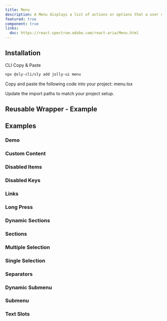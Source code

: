 ```yaml
---
title: Menu
description: A Menu displays a list of actions or options that a user can choose.
featured: true
component: true
links:
  doc: https://react-spectrum.adobe.com/react-aria/Menu.html
---
```


<ComponentPreview name="menu-demo" />

## Installation

<Tabs defaultValue="cli">

<TabsList>
  <TabsTrigger value="cli">CLI</TabsTrigger>
  <TabsTrigger value="manual">Copy & Paste</TabsTrigger>
</TabsList>

<TabsContent value="cli">

```bash
npx @sly-cli/sly add jolly-ui menu
```

</TabsContent>

<TabsContent value="manual">

<Steps>

<Step>Copy and paste the following code into your project: menu.tsx</Step>

<ComponentSource name="menu" />

<Step>Update the import paths to match your project setup.</Step>

</Steps>

</TabsContent>

</Tabs>

## Reusable Wrapper - Example

<ComponentPreview name="menu-reusable" />

## Examples

### Demo

<ComponentPreview name="menu-demo" />

### Custom Content

<ComponentPreview name="menu-content" />

### Disabled Items

<ComponentPreview name="menu-disabled-items" />

### Disabled Keys

<ComponentPreview name="menu-disabled-keys" />

### Links

<ComponentPreview name="menu-links" />

### Long Press

<ComponentPreview name="menu-long-press" />

### Dynamic Sections

<ComponentPreview name="menu-sections-dynamic" />

### Sections

<ComponentPreview name="menu-sections" />

### Multiple Selection

<ComponentPreview name="menu-selection-multiple" />

### Single Selection

<ComponentPreview name="menu-selection-single" />

### Separators

<ComponentPreview name="menu-separators" />

### Dynamic Submenu

<ComponentPreview name="menu-sub-menu-dynamic" />

### Submenu

<ComponentPreview name="menu-sub-menu" />

### Text Slots

<ComponentPreview name="menu-text-slots" />
